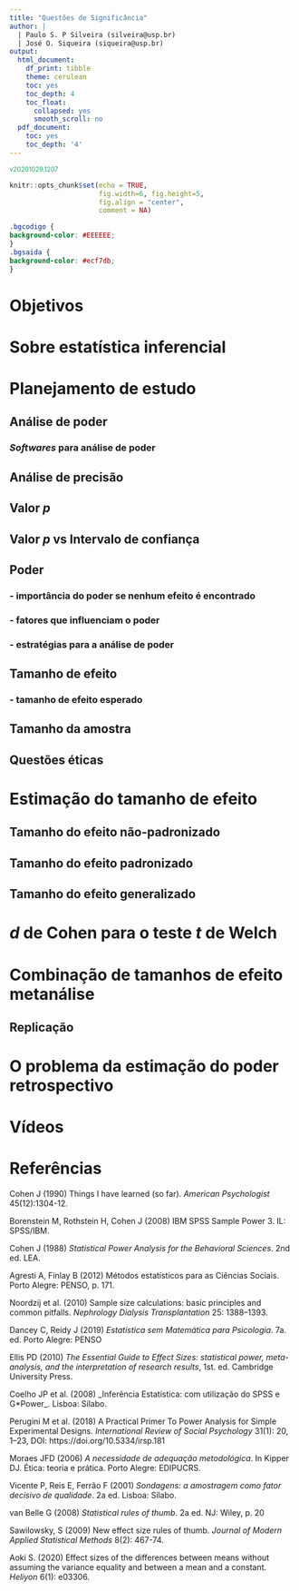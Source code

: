 ```yaml
---
title: "Questões de Significância"
author: |
  | Paulo S. P Silveira (silveira@usp.br)
  | José O. Siqueira (siqueira@usp.br)
output:
  html_document:
    df_print: tibble
    theme: cerulean
    toc: yes
    toc_depth: 4
    toc_float:
      collapsed: yes
      smooth_scroll: no
  pdf_document:
    toc: yes
    toc_depth: '4'
---
```

<!-- versao -->
<div align=right>
<font style="color:#26a169; font-size:80%">v20201029.1207</font>
</div>
<!-- https://bookdown.org/yihui/rmarkdown/html-document.html#data_frame_printing -->
<!-- theme: https://bootswatch.com/3/ -->

```r
knitr::opts_chunk$set(echo = TRUE, 
                      fig.width=6, fig.height=5,
                      fig.align = "center",
                      comment = NA)
```


```css
.bgcodigo {
background-color: #EEEEEE;
}
.bgsaida {
background-color: #ecf7db;
}
```

# Objetivos

# Sobre estatística inferencial

# Planejamento de estudo 

## Análise de poder

### _Softwares_ para análise de poder

## Análise de precisão

## Valor _p_

## Valor _p_ vs Intervalo de confiança

## Poder

### - importância do poder se nenhum efeito é encontrado

### - fatores que influenciam o poder

### - estratégias para a análise de poder

## Tamanho de efeito

### - tamanho de efeito esperado

## Tamanho da amostra

## Questões éticas

# Estimação do tamanho de efeito

## Tamanho do efeito não-padronizado

## Tamanho do efeito padronizado

## Tamanho do efeito generalizado

# _d_ de Cohen para o teste _t_ de Welch

# Combinação de tamanhos de efeito metanálise

## Replicação

# O problema da estimação do poder retrospectivo

# Vídeos

# Referências

Cohen J (1990) Things I have learned (so far). _American Psychologist_ 45(12):1304-12.

Borenstein M, Rothstein H, Cohen J (2008) IBM SPSS Sample Power 3. IL: SPSS/IBM.

Cohen J (1988) _Statistical Power Analysis for the Behavioral Sciences_. 2nd ed. LEA.

Agresti A, Finlay B (2012) Métodos estatísticos para as Ciências Sociais. Porto Alegre: PENSO, p. 171.

Noordzij et al. (2010) Sample size calculations: basic principles and common pitfalls. _Nephrology Dialysis Transplantation_ 25: 1388–1393.

Dancey C, Reidy J (2019) _Estatística sem Matemática para Psicologia_. 7a. ed. Porto Alegre: PENSO

Ellis PD (2010) _The Essential Guide to Effect Sizes: statistical power, meta-analysis, and the interpretation of research results_, 1st. ed. Cambridge University Press.

Coelho JP et al. (2008) _Inferência Estatística: com utilização do SPSS e G*Power_. Lisboa: Sílabo.

Perugini M et al. (2018) A Practical Primer To Power Analysis for Simple Experimental Designs. _International Review of Social Psychology_ 31(1): 20, 1–23, DOI: https://doi.org/10.5334/irsp.181

Moraes JFD (2006) _A necessidade de adequação metodológica_. In Kipper DJ. Ética: teoria e prática. Porto Alegre: EDIPUCRS.

Vicente P, Reis E, Ferrão F (2001) _Sondagens: a amostragem como fator decisivo de
qualidade_. 2a ed. Lisboa: Sílabo.

van Belle G (2008) _Statistical rules of thumb_. 2a ed. NJ: Wiley, p. 20

Sawilowsky, S (2009) New effect size rules of thumb. _Journal of Modern Applied Statistical Methods_ 8(2): 467-74.

Aoki S. (2020) Effect sizes of the differences between means without assuming the variance equality
and between a mean and a constant. _Heliyon_ 6(1): e03306.